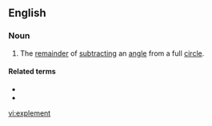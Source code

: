 ==English==

===Noun===
{{en-noun}}

# The [[remainder]] of [[subtract]]ing an [[angle]] from a full [[circle]].

====Related terms====
* {{l|en|complement}}
* {{l|en|supplement}}

[[vi:explement]]